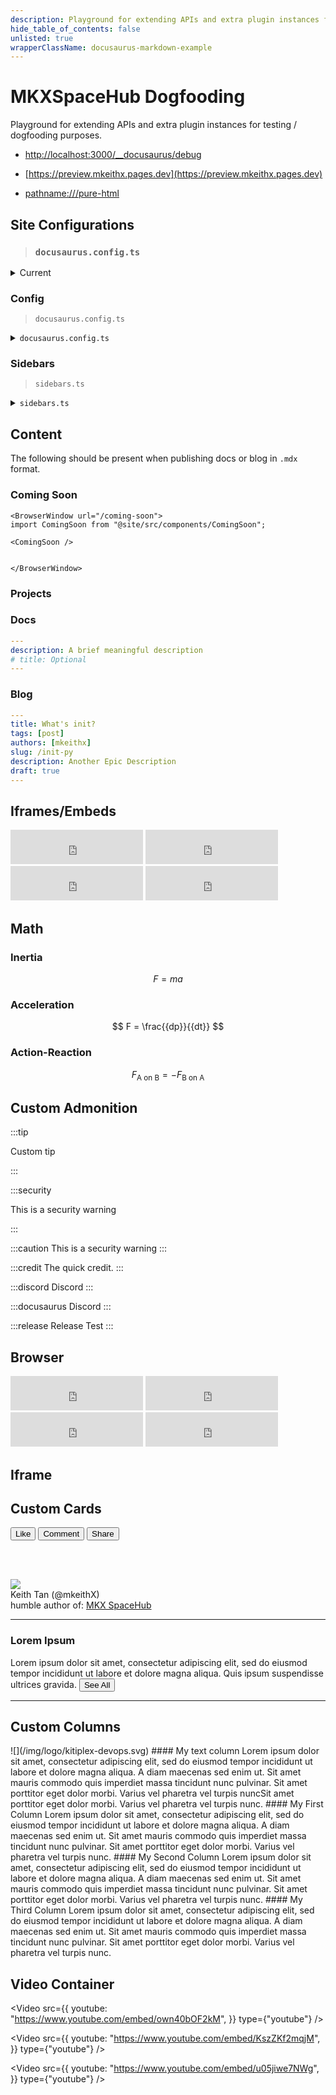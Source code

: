 ```yaml
---
description: Playground for extending APIs and extra plugin instances for testing / dogfooding purposes.
hide_table_of_contents: false
unlisted: true
wrapperClassName: docusaurus-markdown-example
---
```



# MKXSpaceHub Dogfooding

<!-- -->

Playground for extending APIs and extra plugin instances for testing / dogfooding purposes.

- [http://localhost:3000/__docusaurus/debug](http://localhost:3000/__docusaurus/debug)

- [https://preview.mkeithx.pages.dev](https://preview.mkeithx.pages.dev)

- [pathname:///pure-html](pathname:///pure-html)

## Site Configurations

>### `docusaurus.config.ts`

<details>
<summary>Current</summary>

<CodeBlock language="ts">{MyComponentSource}</CodeBlock> 

</details>

### Config

> `docusaurus.config.ts`

<details>
<summary><code>docusaurus.config.ts</code></summary>

```ts showLineNumbers
import {themes as prismThemes} from 'prism-react-renderer';
import type {Config} from '@docusaurus/types';
import type * as Preset from '@docusaurus/preset-classic';

const config: Config = {
  title: 'My Site',
  tagline: 'Dinosaurs are cool',
  favicon: 'img/favicon.ico',

  // Set the production url of your site here
  url: 'https://your-docusaurus-site.example.com',
  // Set the /<baseUrl>/ pathname under which your site is served
  // For GitHub pages deployment, it is often '/<projectName>/'
  baseUrl: '/',

  // GitHub pages deployment config.
  // If you aren't using GitHub pages, you don't need these.
  organizationName: 'facebook', // Usually your GitHub org/user name.
  projectName: 'docusaurus', // Usually your repo name.

  onBrokenLinks: 'throw',
  onBrokenMarkdownLinks: 'warn',

  // Even if you don't use internationalization, you can use this field to set
  // useful metadata like html lang. For example, if your site is Chinese, you
  // may want to replace "en" with "zh-Hans".
  i18n: {
    defaultLocale: 'en',
    locales: ['en'],
  },

  presets: [
    [
      'classic',
      {
        docs: {
          sidebarPath: './sidebars.ts',
          // Please change this to your repo.
          // Remove this to remove the "edit this page" links.
          editUrl:
            'https://github.com/facebook/docusaurus/tree/main/packages/create-docusaurus/templates/shared/',
        },
        blog: {
          showReadingTime: true,
          feedOptions: {
            type: ['rss', 'atom'],
            xslt: true,
          },
          // Please change this to your repo.
          // Remove this to remove the "edit this page" links.
          editUrl:
            'https://github.com/facebook/docusaurus/tree/main/packages/create-docusaurus/templates/shared/',
          // Useful options to enforce blogging best practices
          onInlineTags: 'warn',
          onInlineAuthors: 'warn',
          onUntruncatedBlogPosts: 'warn',
        },
        theme: {
          customCss: './src/css/custom.css',
        },
      } satisfies Preset.Options,
    ],
  ],

  themeConfig: {
    // Replace with your project's social card
    image: 'img/docusaurus-social-card.jpg',
    navbar: {
      title: 'My Site',
      logo: {
        alt: 'My Site Logo',
        src: 'img/logo.svg',
      },
      items: [
        {
          type: 'docSidebar',
          sidebarId: 'tutorialSidebar',
          position: 'left',
          label: 'Tutorial',
        },
        {to: '/blog', label: 'Blog', position: 'left'},
        {
          href: 'https://github.com/facebook/docusaurus',
          label: 'GitHub',
          position: 'right',
        },
      ],
    },
    footer: {
      style: 'dark',
      links: [
        {
          title: 'Docs',
          items: [
            {
              label: 'Tutorial',
              to: '/docs/intro',
            },
          ],
        },
        {
          title: 'Community',
          items: [
            {
              label: 'Stack Overflow',
              href: 'https://stackoverflow.com/questions/tagged/docusaurus',
            },
            {
              label: 'Discord',
              href: 'https://discordapp.com/invite/docusaurus',
            },
            {
              label: 'Twitter',
              href: 'https://twitter.com/docusaurus',
            },
          ],
        },
        {
          title: 'More',
          items: [
            {
              label: 'Blog',
              to: '/blog',
            },
            {
              label: 'GitHub',
              href: 'https://github.com/facebook/docusaurus',
            },
          ],
        },
      ],
      copyright: `Copyright © ${new Date().getFullYear()} My Project, Inc. Built with Docusaurus.`,
    },
    prism: {
      theme: prismThemes.github,
      darkTheme: prismThemes.dracula,
    },
  } satisfies Preset.ThemeConfig,
};

export default config;
```

</details>


### Sidebars

> `sidebars.ts`

<details>
<summary><code>sidebars.ts</code></summary>

```ts
import type {SidebarsConfig} from '@docusaurus/plugin-content-docs';

/**
 * Creating a sidebar enables you to:
 - create an ordered group of docs
 - render a sidebar for each doc of that group
 - provide next/previous navigation

 The sidebars can be generated from the filesystem, or explicitly defined here.

 Create as many sidebars as you want.
 */
const sidebars: SidebarsConfig = {
  // By default, Docusaurus generates a sidebar from the docs folder structure
  tutorialSidebar: [{type: 'autogenerated', dirName: '.'}],

  // But you can create a sidebar manually
  /*
  tutorialSidebar: [
    'intro',
    'hello',
    {
      type: 'category',
      label: 'Tutorial',
      items: ['tutorial-basics/create-a-document'],
    },
  ],
   */
};

export default sidebars;
```


</details>



## Content
The following should be present when publishing docs or blog in `.mdx` format.

<IframeWindow url="/404" />

### Coming Soon
<BrowserWindow url="/coming-soon">


<ComingSoon />


</BrowserWindow>

```tsx title="/docs/awesome-docs.mdx" showLineNumbers
<BrowserWindow url="/coming-soon">
import ComingSoon from "@site/src/components/ComingSoon";

<ComingSoon />


</BrowserWindow>

```

### Projects


<IframeWindow url="/projects" />


### Docs


```yml title="docs.mdx" showLineNumbers
---
description: A brief meaningful description
# title: Optional
---
```
### Blog

```yaml title="blog.mdx" showLineNumbers
---
title: What's init?
tags: [post]
authors: [mkeithx]
slug: /init-py
description: Another Epic Description
draft: true
---
```


## Iframes/Embeds



<iframe src="https://free.timeanddate.com/clock/i9ddm2hg/n179/fn6/fs16/fc0f9/tc000/ftb/pa8/tt0/tw1/th1/ta1/tb4" frameborder="0" width="212" height="55"></iframe>


<iframe src="https://free.timeanddate.com/clock/i9ddm2hg/n155/fn6/fs16/fcff0/tc000/ftb/pa8/tt0/tw1/th1/ta1/tb4" frameborder="0" width="212" height="55"></iframe>


<iframe src="https://free.timeanddate.com/clock/i9ddm2hg/n80/fn6/fs16/fcf90/tc000/ftb/pa8/tt0/tw1/th1/ta1/tb4" frameborder="0" width="212" height="55"></iframe>


<iframe src="https://free.timeanddate.com/clock/i9ddm2hg/n137/fn6/fs16/fcf0f/tc000/ftb/pa8/tt0/tw1/th1/ta1/tb4" frameborder="0" width="212" height="55"></iframe>


## Math

### Inertia

$$
F = ma
$$

### Acceleration

$$
F = \frac{{dp}}{{dt}}
$$

### Action-Reaction

$$
F_{\text{A on B}} = - F_{\text{B on A}}
$$


## Custom Admonition

:::tip

Custom tip

:::

:::security

This is a security warning

:::

:::caution
This is a security warning
:::

:::credit
The quick credit.
:::

:::discord
Discord 
:::

:::docusaurus
Discord 
:::

:::release
Release Test
::: 

## Browser

<BrowserWindow url="/?-theme=dark">


<iframe src="https://free.timeanddate.com/clock/i9ddm2hg/n179/fn6/fs16/fc0f9/tc000/ftb/pa8/tt0/tw1/th1/ta1/tb4" frameborder="0" width="212" height="55"></iframe>


<iframe src="https://free.timeanddate.com/clock/i9ddm2hg/n155/fn6/fs16/fcff0/tc000/ftb/pa8/tt0/tw1/th1/ta1/tb4" frameborder="0" width="212" height="55"></iframe>


<iframe src="https://free.timeanddate.com/clock/i9ddm2hg/n80/fn6/fs16/fcf90/tc000/ftb/pa8/tt0/tw1/th1/ta1/tb4" frameborder="0" width="212" height="55"></iframe>


<iframe src="https://free.timeanddate.com/clock/i9ddm2hg/n137/fn6/fs16/fcf0f/tc000/ftb/pa8/tt0/tw1/th1/ta1/tb4" frameborder="0" width="212" height="55"></iframe>

</BrowserWindow>

## Iframe


<IframeWindow url="/?docusaurus-theme=dark" />

<IframeWindow url="/?docusaurus-theme=light" />

<IframeWindow url="/docs/?docusaurus-theme=dark" />



<IframeWindow url="https://www.timeanddate.com/worldclock/fullscreen.html?n=145" />


<IframeWindow url="https://kitiplex.github.io/" />

<!-- <IframeWindow url="https://kitiplex.github.io/iuiu/" /> -->

<!-- <IframeWindow url="https://kitimi.vercel.app/" /> -->

<IframeWindow url="https://kitiplex.pages.dev/" />

<!-- <IframeWindow url="https://mkeithx-docs.vercel.app/" /> -->


## Custom Cards

 <Card>
    <CardImage
      cardImageUrl='/img/mkx-social.png'
    />
    <CardFooter style={{ backgroundColor: 'rgb(33 126 209)' , color:'black'}} className='text--center'> 
      <div className='button-group button-md button-group--block'>
        <button className='button button--success'>Like</button>
        <button className='button button--warning'>Comment</button>
        <button className='button button--danger'>Share</button>
      </div>
    </CardFooter> 
  </Card>

<br></br>
 
  <Card>
    <CardHeader
      className='padding-top--lg'
      style={{ backgroundColor: 'rgb(33 126 209)' , color:'black'}}
    >
      <div className='avatar avatar--vertical'>
        <img
          className='avatar__photo avatar__photo--xl' 
          src='https://github.com/mkeithx.png'
        />
        <div className='avatar__intro'>
          <div className='avatar__name'>Keith Tan (@mkeithX)</div>
          <span className='avatar__subtitle'>
            humble author of:
            <a style={{ color:'white'}} href='https://mkeithx.pages.dev/'>MKX SpaceHub</a>
          </span>
        </div>
      </div>
</CardHeader>
</Card>

<hr></hr>
  <Card shadow='tl'  style={{border: '1.5px solid var(--ifm-color-primary)'}}>
    <CardHeader>
      <h3>Lorem Ipsum</h3>
    </CardHeader>
    <CardBody>
      Lorem ipsum dolor sit amet, consectetur adipiscing elit, sed do eiusmod tempor incididunt ut labore et dolore magna aliqua. Quis ipsum suspendisse ultrices gravida.
    </CardBody>
    <CardFooter>
      <button className='button button--secondary button--block'>See All</button>
    </CardFooter>
  </Card>

<hr></hr>

## Custom Columns

<Columns> 
  <Column className='text--center'>
    ![](/img/logo/kitiplex-devops.svg)
  </Column>
  <Column className='text--justify'> 
    #### My text column
    Lorem ipsum dolor sit amet, consectetur adipiscing elit, sed do eiusmod tempor incididunt ut labore et dolore magna aliqua. A diam maecenas sed enim ut. Sit amet mauris commodo quis imperdiet massa tincidunt nunc pulvinar. Sit amet porttitor eget dolor morbi. Varius vel pharetra vel turpis nuncSit amet porttitor eget dolor morbi. Varius vel pharetra vel turpis nunc.
  </Column>
</Columns>

<Columns> 
  <Column className='text--left'>
    #### My First Column
    Lorem ipsum dolor sit amet, consectetur adipiscing elit, sed do eiusmod tempor incididunt ut labore et dolore magna aliqua. A diam maecenas sed enim ut. Sit amet mauris commodo quis imperdiet massa tincidunt nunc pulvinar. Sit amet porttitor eget dolor morbi. Varius vel pharetra vel turpis nunc.
  </Column>
  <Column className='text--center'>
    #### My Second Column
    Lorem ipsum dolor sit amet, consectetur adipiscing elit, sed do eiusmod tempor incididunt ut labore et dolore magna aliqua. A diam maecenas sed enim ut. Sit amet mauris commodo quis imperdiet massa tincidunt nunc pulvinar. Sit amet porttitor eget dolor morbi. Varius vel pharetra vel turpis nunc.
  </Column>
  <Column className='text--justify'>
    #### My Third Column
    Lorem ipsum dolor sit amet, consectetur adipiscing elit, sed do eiusmod tempor incididunt ut labore et dolore magna aliqua. A diam maecenas sed enim ut. Sit amet mauris commodo quis imperdiet massa tincidunt nunc pulvinar. Sit amet porttitor eget dolor morbi. Varius vel pharetra vel turpis nunc.
  </Column>
</Columns>

## Video Container 

<div className="video-container">

<Video
  src={{
    youtube: "https://www.youtube.com/embed/own40bOF2kM",
  }}
  type={"youtube"}
/>

</div>


<div className="video-container">

<Video
  src={{
    youtube: "https://www.youtube.com/embed/KszZKf2mqjM",
  }}
  type={"youtube"}
/>

</div>


<div className="video-container">

<Video
  src={{
    youtube: "https://www.youtube.com/embed/u05jiwe7NWg",
  }}
  type={"youtube"}
/>



</div>




